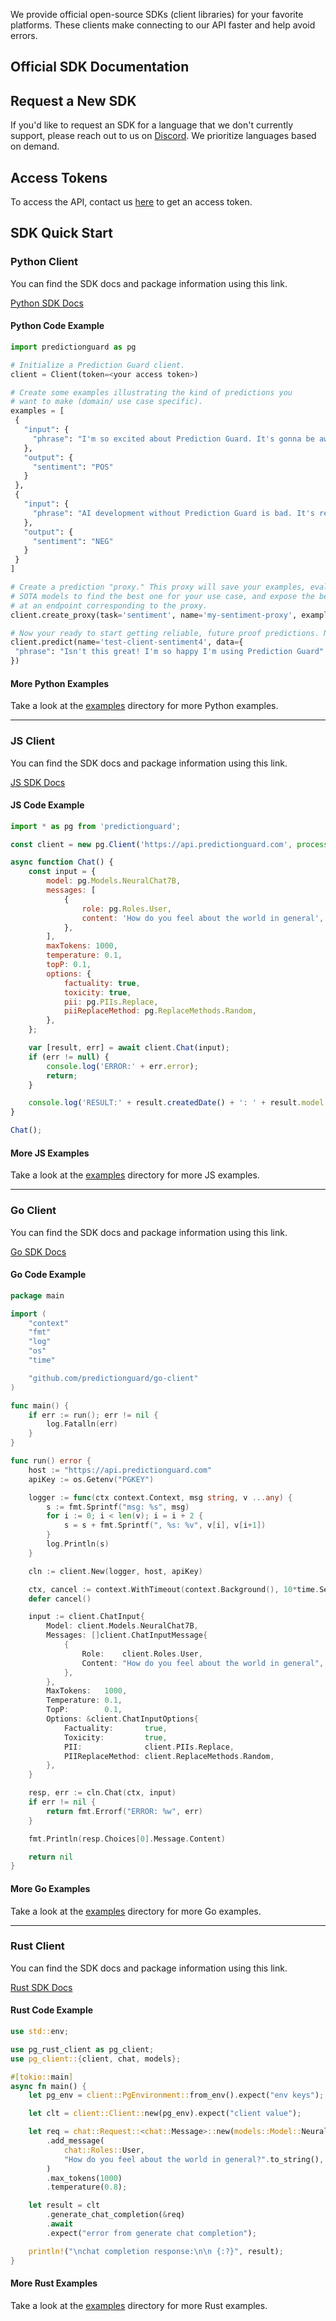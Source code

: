 We provide official open-source SDKs (client libraries) for your favorite platforms. These clients make connecting to our API faster and help avoid errors.


## Official SDK Documentation

<Cards>
  <Card title="Python" icon="fa-brands fa-python" href="#pythonclient" />
  <Card title="Node.js" icon="fa-brands fa-js" href="#jsclient" />
  <Card title="Go" icon="fa-brands fa-golang" href="#goclient" />
  <Card title="Rust" icon="fa-brands fa-rust" href="#rustclient" />
</Cards>


## Request a New SDK

If you'd like to request an SDK for a language that we don't currently support, please reach out to us on [Discord](https://discord.gg/TFHgnhAFKd). We prioritize languages based on demand.


## Access Tokens

To access the API, contact us [here](https://mailchi.mp/predictionguard/getting-started) to get an access token.


## SDK Quick Start

### <a id="pythonclient">Python Client</a>

You can find the SDK docs and package information using this link.

[Python SDK Docs](https://docs.predictionguard.com/docs/reference)

#### Python Code Example

```python
import predictionguard as pg

# Initialize a Prediction Guard client.
client = Client(token=<your access token>)

# Create some examples illustrating the kind of predictions you
# want to make (domain/ use case specific).
examples = [
 {
   "input": {
     "phrase": "I'm so excited about Prediction Guard. It's gonna be awesome!"
   },
   "output": {
     "sentiment": "POS"
   }
 },
 {
   "input": {
     "phrase": "AI development without Prediction Guard is bad. It's really terrible."
   },
   "output": {
     "sentiment": "NEG"
   }
 }
]

# Create a prediction "proxy." This proxy will save your examples, evaluate
# SOTA models to find the best one for your use case, and expose the best model
# at an endpoint corresponding to the proxy.
client.create_proxy(task='sentiment', name='my-sentiment-proxy', examples=examples)

# Now your ready to start getting reliable, future proof predictions. No fuss!
client.predict(name='test-client-sentiment4', data={
 "phrase": "Isn't this great! I'm so happy I'm using Prediction Guard"
})
```

#### More Python Examples

Take a look at the [examples](https://github.com/predictionguard/python-client/tree/master/examples) directory for more Python examples.

---

### <a id="jsclient">JS Client</a>

You can find the SDK docs and package information using this link.

[JS SDK Docs](https://predictionguard.github.io/js-client)

#### JS Code Example

```js
import * as pg from 'predictionguard';

const client = new pg.Client('https://api.predictionguard.com', process.env.PGKEY);

async function Chat() {
    const input = {
        model: pg.Models.NeuralChat7B,
        messages: [
            {
                role: pg.Roles.User,
                content: 'How do you feel about the world in general',
            },
        ],
        maxTokens: 1000,
        temperature: 0.1,
        topP: 0.1,
        options: {
            factuality: true,
            toxicity: true,
            pii: pg.PIIs.Replace,
            piiReplaceMethod: pg.ReplaceMethods.Random,
        },
    };

    var [result, err] = await client.Chat(input);
    if (err != null) {
        console.log('ERROR:' + err.error);
        return;
    }

    console.log('RESULT:' + result.createdDate() + ': ' + result.model + ': ' + result.choices[0].message.content);
}

Chat();
```

#### More JS Examples

Take a look at the [examples](https://github.com/predictionguard/js-client/tree/main/examples) directory for more JS examples.

---

### <a id="goclient">Go Client</a>

You can find the SDK docs and package information using this link.

[Go SDK Docs](https://pkg.go.dev/github.com/predictionguard/go-client)

#### Go Code Example

```go
package main

import (
	"context"
	"fmt"
	"log"
	"os"
	"time"

	"github.com/predictionguard/go-client"
)

func main() {
	if err := run(); err != nil {
		log.Fatalln(err)
	}
}

func run() error {
	host := "https://api.predictionguard.com"
	apiKey := os.Getenv("PGKEY")

	logger := func(ctx context.Context, msg string, v ...any) {
		s := fmt.Sprintf("msg: %s", msg)
		for i := 0; i < len(v); i = i + 2 {
			s = s + fmt.Sprintf(", %s: %v", v[i], v[i+1])
		}
		log.Println(s)
	}

	cln := client.New(logger, host, apiKey)

	ctx, cancel := context.WithTimeout(context.Background(), 10*time.Second)
	defer cancel()

	input := client.ChatInput{
		Model: client.Models.NeuralChat7B,
		Messages: []client.ChatInputMessage{
			{
				Role:    client.Roles.User,
				Content: "How do you feel about the world in general",
			},
		},
		MaxTokens:   1000,
		Temperature: 0.1,
		TopP:        0.1,
		Options: &client.ChatInputOptions{
			Factuality:       true,
			Toxicity:         true,
			PII:              client.PIIs.Replace,
			PIIReplaceMethod: client.ReplaceMethods.Random,
		},
	}

	resp, err := cln.Chat(ctx, input)
	if err != nil {
		return fmt.Errorf("ERROR: %w", err)
	}

	fmt.Println(resp.Choices[0].Message.Content)

	return nil
}
```

#### More Go Examples

Take a look at the [examples](https://github.com/predictionguard/go-client/tree/main/examples) directory for more Go examples.

---

### <a id="rustclient">Rust Client</a>

You can find the SDK docs and package information using this link.

[Rust SDK Docs](https://crates.io/crates/prediction-guard)

#### Rust Code Example

```rust
use std::env;

use pg_rust_client as pg_client;
use pg_client::{client, chat, models};

#[tokio::main]
async fn main() {
    let pg_env = client::PgEnvironment::from_env().expect("env keys");

    let clt = client::Client::new(pg_env).expect("client value");

    let req = chat::Request::<chat::Message>::new(models::Model::NeuralChat7B)
        .add_message(
            chat::Roles::User,
            "How do you feel about the world in general?".to_string(),
        )
        .max_tokens(1000)
        .temperature(0.8);

    let result = clt
        .generate_chat_completion(&req)
        .await
        .expect("error from generate chat completion");

    println!("\nchat completion response:\n\n {:?}", result);
}
```

#### More Rust Examples

Take a look at the [examples](https://github.com/predictionguard/rust-client/tree/main/examples) directory for more Rust examples.
